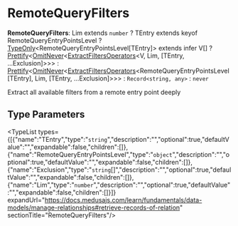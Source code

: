 
# RemoteQueryFilters

 **RemoteQueryFilters**: Lim extends `number` ? TEntry extends keyof RemoteQueryEntryPointsLevel ? [TypeOnly](../../../types/types.TypeOnly-2/page.mdx)&#60;RemoteQueryEntryPointsLevel[TEntry]&#62; extends infer V[] ? [Prettify](../../../CommonTypes/types/types.CommonTypes.Prettify/page.mdx)&#60;[OmitNever](../../../types/types.OmitNever-1/page.mdx)&#60;[ExtractFiltersOperators](../../../types/types.ExtractFiltersOperators-1/page.mdx)&#60;V, Lim, [TEntry, ...Exclusion]&#62;&#62;&#62; : [Prettify](../../../CommonTypes/types/types.CommonTypes.Prettify/page.mdx)&#60;[OmitNever](../../../types/types.OmitNever-1/page.mdx)&#60;[ExtractFiltersOperators](../../../types/types.ExtractFiltersOperators-1/page.mdx)&#60;RemoteQueryEntryPointsLevel[TEntry], Lim, [TEntry, ...Exclusion]&#62;&#62;&#62; : `Record<string, any>` : `never`

Extract all available filters from a remote entry point deeply

## Type Parameters

<TypeList types={[{"name":"TEntry","type":"`string`","description":"","optional":true,"defaultValue":"","expandable":false,"children":[]},{"name":"RemoteQueryEntryPointsLevel","type":"`object`","description":"","optional":true,"defaultValue":"","expandable":false,"children":[]},{"name":"Exclusion","type":"`string`[]","description":"","optional":true,"defaultValue":"","expandable":false,"children":[]},{"name":"Lim","type":"`number`","description":"","optional":true,"defaultValue":"","expandable":false,"children":[]}]} expandUrl="https://docs.medusajs.com/learn/fundamentals/data-models/manage-relationships#retrieve-records-of-relation" sectionTitle="RemoteQueryFilters"/>
